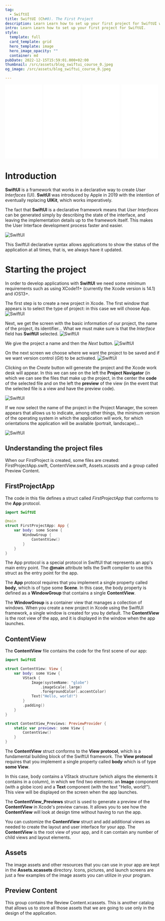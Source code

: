 ```yaml
---
tag:
  - SwiftUI
title: SwiftUI (Ch#0). The First Project
description: Learn Learn how to set up your first project for SwiftUI with Xcode.
intro: Learn Learn how to set up your first project for SwiftUI.
style:
  template: full
  card_template: grid
  hero_template: image
  hero_image_opacity: ""
  container: md
pubDate: 2022-12-15T15:59:01.000+02:00
thumbnail: /src/assets/blog_swiftui_course_0.jpeg
og_image: /src/assets/blog_swiftui_course_0.jpeg

---
```


<div style="display: flex; flex-direction: row; justify-content: space-around;">
<div style="width: 25%; align-items: center;">
<iframe sandbox="allow-popups allow-scripts allow-modals allow-forms allow-same-origin" style="width:120px;height:240px;" marginwidth="0" marginheight="0" scrolling="no" frameborder="0" src="//ws-na.amazon-adsystem.com/widgets/q?ServiceVersion=20070822&OneJS=1&Operation=GetAdHtml&MarketPlace=US&source=ss&ref=as_ss_li_til&ad_type=product_link&tracking_id=developerbl0a-20&language=es_US&marketplace=amazon&region=US&placement=B0BT5SF8X4&asins=B0BT5SF8X4&linkId=597323fe71c7a3da9a954f100c078b2e&show_border=true&link_opens_in_new_window=true"></iframe>
</div>
<div style="width: 25%; align-items: center;">
<iframe sandbox="allow-popups allow-scripts allow-modals allow-forms allow-same-origin" style="width:120px;height:240px;" marginwidth="0" marginheight="0" scrolling="no" frameborder="0" src="//ws-na.amazon-adsystem.com/widgets/q?ServiceVersion=20070822&OneJS=1&Operation=GetAdHtml&MarketPlace=US&source=ss&ref=as_ss_li_til&ad_type=product_link&tracking_id=developerbl0a-20&language=es_US&marketplace=amazon&region=US&placement=B0BP9KCGPT&asins=B0BP9KCGPT&linkId=15026801f4a89aa8f77b45dcf93adf3c&show_border=true&link_opens_in_new_window=true"></iframe>
</div>
<div style="width: 25%; align-items: center;">
<iframe sandbox="allow-popups allow-scripts allow-modals allow-forms allow-same-origin" style="width:120px;height:240px;" marginwidth="0" marginheight="0" scrolling="no" frameborder="0" src="//ws-na.amazon-adsystem.com/widgets/q?ServiceVersion=20070822&OneJS=1&Operation=GetAdHtml&MarketPlace=US&source=ss&ref=as_ss_li_til&ad_type=product_link&tracking_id=developerbl0a-20&language=es_US&marketplace=amazon&region=US&placement=B0CDTTZGXD&asins=B0CDTTZGXD&linkId=2d50fea5436e2fffe9ea1dd436b00da4&show_border=true&link_opens_in_new_window=true"></iframe>
</div>
<div style="width: 25%; align-items: center;">
<iframe sandbox="allow-popups allow-scripts allow-modals allow-forms allow-same-origin" style="width:120px;height:240px;" marginwidth="0" marginheight="0" scrolling="no" frameborder="0" src="//ws-na.amazon-adsystem.com/widgets/q?ServiceVersion=20070822&OneJS=1&Operation=GetAdHtml&MarketPlace=US&source=ss&ref=as_ss_li_til&ad_type=product_link&tracking_id=developerbl0a-20&language=es_US&marketplace=amazon&region=US&placement=B0BTQ61Z6D&asins=B0BTQ61Z6D&linkId=83b1837665280a201e7011397110569b&show_border=true&link_opens_in_new_window=true"></iframe>
</div>
</div>

<YouTube id="https://youtu.be/GHz5CnPq28o" />

# Introduction
**SwiftUI** is a framework that works in a declarative way to create *User Interfaces* (UI). **SwitUI** was introduced by Apple in 2019 with the intention of eventually replacing **UIKit**, which works imperatively.

The fact that **SwiftUI** is a declarative framework means that *User Interfaces* can be generated simply by describing the state of the interface, and leaving the implementation details up to the framework itself. This makes the User Interface development process faster and easier.

![SwiftUI](/src/assets/intro_swiftui_1.png)

This SwiftUI declarative syntax allows applications to show the status of the application at all times, that is, we always have it updated.


# Starting the project
In order to develop applications with **SwiftUI** we need some minimum requirements such as using XCode11+ (currently the Xcode version is 14.1) and iOS13+.

The first step is to create a new project in Xcode. The first window that appears is to select the type of project: in this case we will choose App.
![SwiftUI](/src/assets/intro_swiftui_2.png)

Next, we get the screen with the basic information of our project, the name of the project, its identifier... What we must make sure is that the *Interface* field has **SwiftUI** selected.
![SwiftUI](/src/assets/intro_swiftui_3.png)

We give the project a name and then the *Next* button.
![SwiftUI](/src/assets/intro_swiftui_4.png)


On the next screen we choose where we want the project to be saved and if we want version control (*Git*) to be activated.
![SwiftUI](/src/assets/intro_swiftui_5.png)


Clicking on the *Create* button will generate the project and the Xcode work desk will appear. In this we can see on the left the **Project Navigator** (in which we can see the files that make up the project, in the center the **code** of the selected file and on the left the **preview** of the view (in the event that the selected file is a view and have the preview code).

![SwiftUI](/src/assets/intro_swiftui_6.png)


If we now select the name of the project in the Project Manager, the screen appears that allows us to indicate, among other things, the minimum version of the operating system in which the application will work, for which orientations the application will be available (portrait, landscape)...

![SwiftUI](/src/assets/intro_swiftui_7.png)

## Understanding the project files

When our FirstProject is created, some files are created: FirstProjectApp.swift, ContentView.swift, Assets.xcassts and a group called Preview Content.

## FirstProjectApp
The code in this file defines a struct called *FirstProjectApp* that conforms to the **App** protocol.

```swift
import SwiftUI

@main
struct FirstProjectApp: App {
    var body: some Scene {
        WindowGroup {
            ContentView()
        }
    }
}
```

The App protocol is a special protocol in SwiftUI that represents an app's main entry point. The **@main** attribute tells the Swift compiler to use this struct as the entry point for the app.

The **App** protocol requires that you implement a single property called **body**, which is of type some **Scene**. In this case, the body property is defined as a **WindowGroup** that contains a single **ContentView**.

The **WindowGroup** is a container view that manages a collection of windows. When you create a new project in Xcode using the SwiftUI framework, a single window is created for you by default. The **ContentView** is the root view of the app, and it is displayed in the window when the app launches.

## ContentView

The **ContentView** file contains the code for the first scene of our app:

```swift
import SwiftUI

struct ContentView: View {
    var body: some View {
        VStack {
            Image(systemName: "globe")
                .imageScale(.large)
                .foregroundColor(.accentColor)
            Text("Hello, world!")
        }
        .padding()
    }
}

struct ContentView_Previews: PreviewProvider {
    static var previews: some View {
        ContentView()
    }
}
```
The **ContentView** struct conforms to the **View protocol**, which is a fundamental building block of the SwiftUI framework. The **View protocol** requires that you implement a single property called **body** which is of type **some View**.

In this case, body contains a VStack structure (which aligns the elements it contains in a column), in which we find two elements: an **Image** component (with a globe icon) and a **Text** component (with the text "Hello, world!"). This view will be displayed on the screen when the app launches.

The **ContentView_Previews** struct is used to generate a preview of the **ContentView** in Xcode's preview canvas. It allows you to see how the **ContentView** will look at design time without having to run the app.

You can customize the **ContentView** struct and add additional views as needed to create the layout and user interface for your app. The **ContentView** is the root view of your app, and it can contain any number of child views and layout elements.

## Assets
The image assets and other resources that you can use in your app are kept in the **Assets.xcassets** directory. Icons, pictures, and launch screens are just a few examples of the image assets you can utilize in your program.

## Preview Content
This group contains the Review Content.xcassets. This is another catalog that allows us to store all those assets that we are going to use only in the design of the application.

